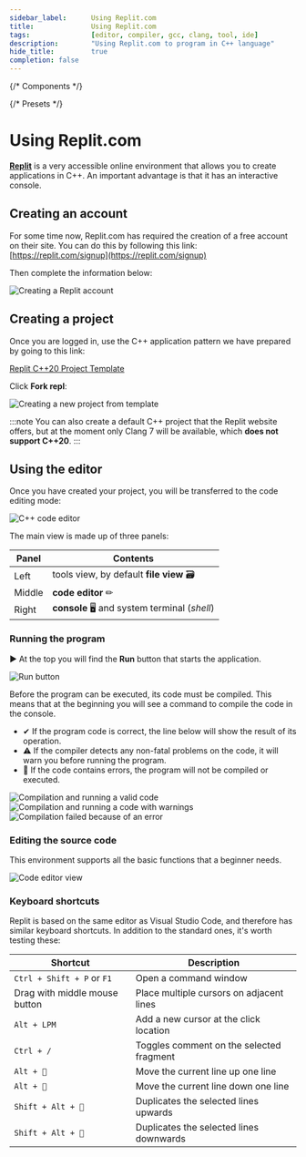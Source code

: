 ```yaml
---
sidebar_label:		Using Replit.com
title:				Using Replit.com
tags:				[editor, compiler, gcc, clang, tool, ide]
description:		"Using Replit.com to program in C++ language"
hide_title:			true
completion: false
---
```


{/* Components */}

{/* Presets */}

# Using Replit.com

[**Replit**](https://replit.com) is a very accessible online environment that allows you to create
applications in C++. An important advantage is that it has an interactive console.

## Creating an account

For some time now, Replit.com has required the creation of a free account on their site.
You can do this by following this link: [https://replit.com/signup](https://replit.com/signup)

Then complete the information below:

<Image center
		alt="Creating a Replit account"
		src="/img/tutorials/tools/replit/sign-up-form.png"
	/>

## Creating a project

Once you are logged in, use the C++ application pattern we have prepared by going to this link:

[Replit C++20 Project Template](https://replit.com/@poetakodu/Project-Using-C20?v=1)

Click **Fork repl**:

<Image center
		alt="Creating a new project from template"
		src="/img/tutorials/tools/replit/fork.png"
	/>

:::note
You can also create a default C++ project that the Replit website offers,
but at the moment only Clang 7 will be available, which **does not support C++20**.
:::

## Using the editor

Once you have created your project, you will be transferred to the code editing mode:

<Image center
		alt="C++ code editor"
		src="/img/tutorials/tools/replit/editor-view.png"
	/>
<br/>

The main view is made up of three panels:

Panel | Contents
---------|----------
 Left | tools view, by default **file view** 🗃
 Middle | **code editor** ✏
 Right | **console** 🖥 and system terminal (*shell*)

### Running the program

▶ At the top you will find the **Run** button that starts the application.

<Image center
		alt		="Run button"
		src		="/img/tutorials/tools/replit/run-button.png"
	/>
<br/>

Before the program can be executed, its code must be compiled. This means that at the beginning
you will see a command to compile the code in the console.

- ✔ If the program code is correct, the line below will show the result of its operation.
- ⚠ If the compiler detects any non-fatal problems on the code, it will warn you before running the program.
- 🔴 If the code contains errors, the program will not be compiled or executed.

<Tabs>
	<TabItem value="ok" label="✔ Correct code" default>
		<Image center
				alt		="Compilation and running a valid code"
				src		="/img/tutorials/tools/replit/run-command-ok.png"
				desc	="🟡 Compile command, 🟣 Result"
			/>
	</TabItem>
	<TabItem value="warning" label="⚠ With a warning">
		<Image center
				alt		="Compilation and running a code with warnings"
				desc	="🟡 Compile command, 🟤 Warning, 🟣 Result"
				src		="/img/tutorials/tools/replit/run-command-warning.png"
			/>
	</TabItem>
	<TabItem value="error" label="🔴 With an error">
		<Image center
				alt		="Compilation failed because of an error"
				desc	="🟡 Compile command, 🔴 Error"
				src		="/img/tutorials/tools/replit/run-command-error.png"
			/>
	</TabItem>
</Tabs>

### Editing the source code

<ImproveSection />

This environment supports all the basic functions that a beginner needs.

<Image center
		maxheight="400px"
		alt		="Code editor view"
		src		="/img/tutorials/tools/replit/only-editor.png"
	/>
<br/>

### Keyboard shortcuts

Replit is based on the same editor as Visual Studio Code, and therefore has similar keyboard shortcuts.
In addition to the standard ones, it's worth testing these:

Shortcut | Description
---------|----------
`Ctrl + Shift + P` or `F1`					| Open a command window
Drag with middle mouse button				| Place multiple cursors on adjacent lines
`Alt + LPM`									| Add a new cursor at the click location
`Ctrl + /`									| Toggles comment on the selected fragment
`Alt + 🔼`									| Move the current line up one line
`Alt + 🔽`									| Move the current line down one line
`Shift + Alt + 🔼`							| Duplicates the selected lines upwards
`Shift + Alt + 🔽`							| Duplicates the selected lines downwards

